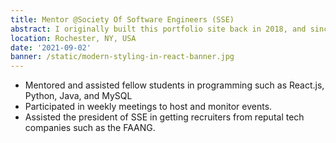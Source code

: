 ```yaml
---
title: Mentor @Society Of Software Engineers (SSE)
abstract: I originally built this portfolio site back in 2018, and since then it's evolved quite a bit. Recently I migrated from Create React App to Next.js and made some major upgrades in the process.
location: Rochester, NY, USA
date: '2021-09-02'
banner: /static/modern-styling-in-react-banner.jpg
---
```


- Mentored and assisted fellow students in programming such as React.js, Python, Java, and MySQL
- Participated in weekly meetings to host and monitor events.
- Assisted the president of SSE in getting recruiters from reputal tech companies such as the FAANG.